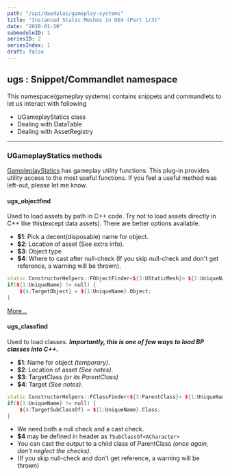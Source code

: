 ```yaml
---
path: "/api/daedalus/gameplay-systems"
title: "Instanced Static Meshes in UE4 (Part 1/3)"
date: "2020-01-10"
submoduleID: 1
seriesID: 2
seriesIndex: 1
draft: false
---
```


<Alert
	head="Invocation Tradeoff"
	body="Unlike snippets, If you use Commandlets, missing headers are automatically injected."
/>

## ugs : Snippet/Commandlet namespace

This namespace(gameplay systems) contains snippets and commandlets to let us interact with following

- UGameplayStatics class
- Dealing with DataTable
- Dealing with AssetRegistry

<Alert
	head="Why the fancy shorthand names ?"
	body="Similar/same name confuse intellisense. Short-hand macros are typed fast and suggested early."
/>

---

### UGameplayStatics methods

[GampleplayStatics](https://docs.unrealengine.com/en-US/API/Runtime/Engine/Kismet/UGameplayStatics/index.html) has gameplay utility functions.
This plug-in provides utility access to the most useful functions.
If you feel a useful method was left-out, please let me know.

#### ugs_objectfind

Used to load assets by path in C++ code. Try not to load assets directly in C++ like this(except data assets). There are better options available.

- **\$1**: Pick a decent(disposable) name for object.
- **\$2**: Location of asset (See extra info).
- **\$3**: Object type
- **\$4**: Where to cast after null-check (If you skip null-check and don't get reference, a warning will be thrown).

```cpp
static ConstructorHelpers::FObjectFinder<${3:UStaticMesh}> ${1:UniqueName}(TEXT("/Game/$2"));
if(${1:UniqueName} != null) {
    ${4:TargetObject} = ${1:UniqueName}.Object;
}
```

[More...](/api/daedalus/gameplay-systems/ugs_objectfind)

#### ugs_classfind

Used to load classes. **_Importantly, this is one of few ways to load BP classes into C++._**

- **\$1**: Name for object _(temporary)_.
- **\$2**: Location of asset _(See notes)_.
- **\$3**: TargetClass _(or its ParentClass)_
- **\$4**: Target _(See notes)_.

```cpp
static ConstructorHelpers::FClassFinder<${3:ParentClass}> ${1:UniqueName}(TEXT("/Game/$2"));
if(${1:UniqueName} != null) {
    ${4:TargetSubClassOf} = ${1:UniqueName}.Class;
}
```

- We need both a null check and a cast check.
- **\$4** may be defined in header as `TSubClassOf<ACharacter>`
- You can cast the output to a child class of ParentClass _(once again, don't neglect the checks)_.
- (If you skip null-check and don't get reference, a warning will be thrown)
